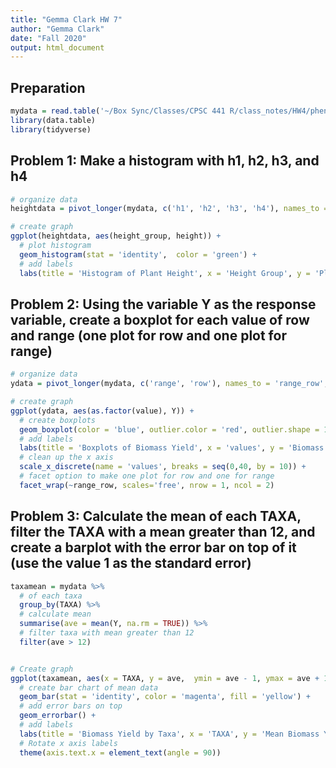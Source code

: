```yaml
---
title: "Gemma Clark HW 7"
author: "Gemma Clark"
date: "Fall 2020"
output: html_document
---
```


## Preparation
```r
mydata = read.table('~/Box Sync/Classes/CPSC 441 R/class_notes/HW4/pheno.txt', header = TRUE, sep = ' ')
library(data.table)
library(tidyverse)
```



## Problem 1: Make a histogram with h1, h2, h3, and h4
```r
# organize data
heightdata = pivot_longer(mydata, c('h1', 'h2', 'h3', 'h4'), names_to = 'height_group', values_to = 'height')

# create graph
ggplot(heightdata, aes(height_group, height)) + 
  # plot histogram
  geom_histogram(stat = 'identity',  color = 'green') +
  # add labels
  labs(title = 'Histogram of Plant Height', x = 'Height Group', y = 'Plant Height')

```


## Problem 2: Using the variable Y as the response variable, create a boxplot for each value of row and range (one plot for row and one plot for range)
```r
# organize data
ydata = pivot_longer(mydata, c('range', 'row'), names_to = 'range_row', values_to = 'value')

# create graph
ggplot(ydata, aes(as.factor(value), Y)) +
  # create boxplots
  geom_boxplot(color = 'blue', outlier.color = 'red', outlier.shape = 18) +
  # add labels
  labs(title = 'Boxplots of Biomass Yield', x = 'values', y = 'Biomass Yield') +
  # clean up the x axis 
  scale_x_discrete(name = 'values', breaks = seq(0,40, by = 10)) +
  # facet option to make one plot for row and one for range
  facet_wrap(~range_row, scales='free', nrow = 1, ncol = 2)

```


## Problem 3: Calculate the mean of each TAXA, filter the TAXA with a mean greater than 12, and create a barplot with the error bar on top of it (use the value 1 as the standard error)
```r
taxamean = mydata %>%
  # of each taxa
  group_by(TAXA) %>%
  # calculate mean
  summarise(ave = mean(Y, na.rm = TRUE)) %>%
  # filter taxa with mean greater than 12
  filter(ave > 12)


# Create graph 
ggplot(taxamean, aes(x = TAXA, y = ave,  ymin = ave - 1, ymax = ave + 1)) + 
  # create bar chart of mean data
  geom_bar(stat = 'identity', color = 'magenta', fill = 'yellow') +
  # add error bars on top
  geom_errorbar() +
  # add labels
  labs(title = 'Biomass Yield by Taxa', x = 'TAXA', y = 'Mean Biomass Yield') +
  # Rotate x axis labels
  theme(axis.text.x = element_text(angle = 90))
  
```
